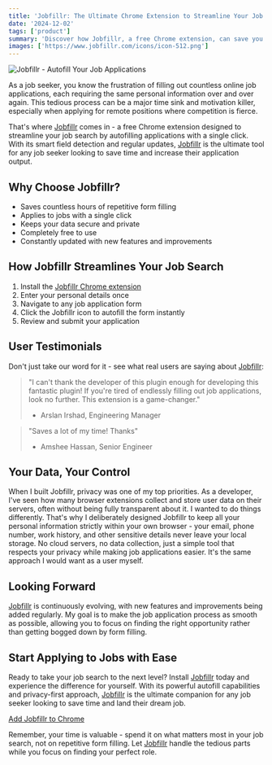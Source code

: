 ```yaml
---
title: 'Jobfillr: The Ultimate Chrome Extension to Streamline Your Job Search'
date: '2024-12-02'
tags: ['product']
summary: 'Discover how Jobfillr, a free Chrome extension, can save you hours of repetitive form filling and help you apply to jobs with just a single click.'
images: ['https://www.jobfillr.com/icons/icon-512.png']
---
```


![Jobfillr - Autofill Your Job Applications](https://www.jobfillr.com/marquee.png)

As a job seeker, you know the frustration of filling out countless online job applications, each requiring the same personal information over and over again. This tedious process can be a major time sink and motivation killer, especially when applying for remote positions where competition is fierce.

That's where [Jobfillr](https://www.jobfillr.com) comes in - a free Chrome extension designed to streamline your job search by autofilling applications with a single click. With its smart field detection and regular updates, [Jobfillr](https://www.jobfillr.com) is the ultimate tool for any job seeker looking to save time and increase their application output.

## Why Choose Jobfillr?

- Saves countless hours of repetitive form filling
- Applies to jobs with a single click
- Keeps your data secure and private
- Completely free to use
- Constantly updated with new features and improvements

## How Jobfillr Streamlines Your Job Search

1. Install the [Jobfillr Chrome extension](https://www.jobfillr.com)
2. Enter your personal details once
3. Navigate to any job application form
4. Click the Jobfillr icon to autofill the form instantly
5. Review and submit your application

## User Testimonials

Don't just take our word for it - see what real users are saying about [Jobfillr](https://www.jobfillr.com):

> "I can't thank the developer of this plugin enough for developing this fantastic plugin! If you're tired of endlessly filling out job applications, look no further. This extension is a game-changer."
> - Arslan Irshad, Engineering Manager

> "Saves a lot of my time! Thanks"
> - Amshee Hassan, Senior Engineer

## Your Data, Your Control

When I built Jobfillr, privacy was one of my top priorities. As a developer, I've seen how many browser extensions collect and store user data on their servers, often without being fully transparent about it. I wanted to do things differently. That's why I deliberately designed Jobfillr to keep all your personal information strictly within your own browser - your email, phone number, work history, and other sensitive details never leave your local storage. No cloud servers, no data collection, just a simple tool that respects your privacy while making job applications easier. It's the same approach I would want as a user myself.

## Looking Forward

[Jobfillr](https://www.jobfillr.com) is continuously evolving, with new features and improvements being added regularly. My goal is to make the job application process as smooth as possible, allowing you to focus on finding the right opportunity rather than getting bogged down by form filling.

## Start Applying to Jobs with Ease

Ready to take your job search to the next level? Install [Jobfillr](https://www.jobfillr.com) today and experience the difference for yourself. With its powerful autofill capabilities and privacy-first approach, [Jobfillr](https://www.jobfillr.com) is the ultimate companion for any job seeker looking to save time and land their dream job.

[Add Jobfillr to Chrome](https://chromewebstore.google.com/detail/jobfiller-autofill-for-jo/pjclfaplmlmplmdjnhpilgpnflnmdbdg)

Remember, your time is valuable - spend it on what matters most in your job search, not on repetitive form filling. Let [Jobfillr](https://www.jobfillr.com) handle the tedious parts while you focus on finding your perfect role.

